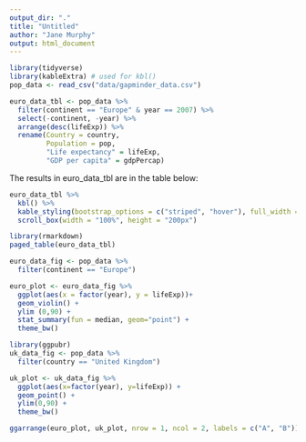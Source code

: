 ```yaml
---
output_dir: "."
title: "Untitled"
author: "Jane Murphy"
output: html_document
---
```


```r
library(tidyverse)
library(kableExtra) # used for kbl()
pop_data <- read_csv("data/gapminder_data.csv")

euro_data_tbl <- pop_data %>% 
  filter(continent == "Europe" & year == 2007) %>% 
  select(-continent, -year) %>% 
  arrange(desc(lifeExp)) %>% 
  rename(Country = country, 
         Population = pop, 
         "Life expectancy" = lifeExp, 
         "GDP per capita" = gdpPercap)

```

<!-- message=FALSE doesn't represent messages created by code -->

The results in euro_data_tbl are in the table below:

```r
euro_data_tbl %>% 
  kbl() %>% 
  kable_styling(bootstrap_options = c("striped", "hover"), full_width = FALSE) %>% 
  scroll_box(width = "100%", height = "200px")
```
```r
library(rmarkdown)
paged_table(euro_data_tbl)
```
```r
euro_data_fig <- pop_data %>% 
  filter(continent == "Europe")

euro_plot <- euro_data_fig %>% 
  ggplot(aes(x = factor(year), y = lifeExp))+
  geom_violin() +
  ylim (0,90) +
  stat_summary(fun = median, geom="point") +
  theme_bw()
```


```r
library(ggpubr)
uk_data_fig <- pop_data %>% 
  filter(country == "United Kingdom")

uk_plot <- uk_data_fig %>% 
  ggplot(aes(x=factor(year), y=lifeExp)) +
  geom_point() +
  ylim(0,90) +
  theme_bw()

ggarrange(euro_plot, uk_plot, nrow = 1, ncol = 2, labels = c("A", "B")) #for A,B can use labels = AUTO
```

<!-- git is distributed version control
git = version control system
GitHub = hosting platform for git where you can keep your files -->

<!-- rmarkdown::render("filename.Rmd") is the command for rendering -->